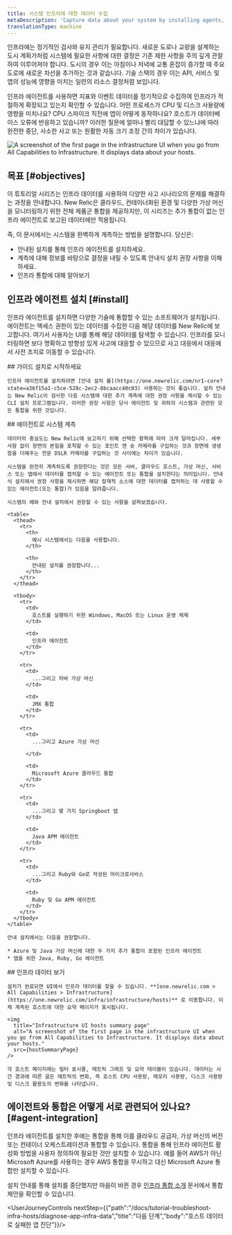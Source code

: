 ```yaml
---
title: 시스템 인프라에 대한 데이터 수집
metaDescription: 'Capture data about your system by installing agents, then view that data in New Relic.'
translationType: machine
---
```




인프라에는 정기적인 검사와 유지 관리가 필요합니다. 새로운 도로나 교량을 설계하는 도시 계획가처럼 시스템에 필요한 사항에 대한 결정은 기존 제한 사항을 주의 깊게 관찰하여 이루어져야 합니다. 도시의 경우 이는 아침이나 저녁에 교통 혼잡이 증가할 때 주요 도로에 새로운 차선을 추가하는 것과 같습니다. 기술 스택의 경우 이는 API, 서비스 및 앱의 성능에 영향을 미치는 일련의 리소스 결정처럼 보입니다.

인프라 에이전트를 사용하면 지표와 이벤트 데이터를 정기적으로 수집하여 인프라가 적절하게 확장되고 있는지 확인할 수 있습니다. 어떤 프로세스가 CPU 및 디스크 사용량에 영향을 미치나요? CPU 스파이크 직전에 앱이 어떻게 동작하나요? 호스트가 데이터베이스 오류에 반응하고 있습니까? 이러한 질문에 얼마나 빨리 대답할 수 있느냐에 따라 완전한 중단, 사소한 사고 또는 원활한 자동 크기 조정 간의 차이가 있습니다.

<img
  title="Infrastructure UI hosts summary page"
  alt="A screenshot of the first page in the infrastructure UI when you go from All Capabilities to Infrastructure. It displays data about your hosts."
  src={introPage}
/>

## 목표 [#objectives]

이 튜토리얼 시리즈는 인프라 데이터를 사용하여 다양한 사고 시나리오의 문제를 해결하는 과정을 안내합니다. New Relic은 클라우드, 컨테이너화된 환경 및 다양한 가상 머신을 모니터링하기 위한 전체 제품군 통합을 제공하지만, 이 시리즈는 추가 통합이 없는 인프라 에이전트로 보고된 데이터에만 적용됩니다.

즉, 이 문서에서는 시스템을 완벽하게 계측하는 방법을 설명합니다. 당신은:

* 안내된 설치를 통해 인프라 에이전트를 설치하세요.
* 계측에 대해 정보를 바탕으로 결정을 내릴 수 있도록 안내식 설치 권장 사항을 이해하세요.
* 인프라 통합에 대해 알아보기

## 인프라 에이전트 설치 [#install]

인프라 에이전트를 설치하면 다양한 기술에 통합할 수 있는 소프트웨어가 설치됩니다. 에이전트는 액세스 권한이 있는 데이터를 수집한 다음 해당 데이터를 New Relic에 보고합니다. 여기서 사용자는 UI를 통해 해당 데이터를 탐색할 수 있습니다. 인프라를 모니터링하면 보다 명확하고 방향성 있게 사고에 대응할 수 있으므로 사고 대응에서 대응에서 사전 조치로 이동할 수 있습니다.

<Steps>
  <Step>
    ## 가이드 설치로 시작하세요

    인프라 에이전트를 설치하려면 [안내 설치 를](https://one.newrelic.com/nr1-core?state=a36f15a1-c5ce-528c-2ec2-8bcaacc40c03) 사용하는 것이 좋습니다. 설치 안내는 New Relic이 검사한 다음 시스템에 대한 추가 계측에 대한 권장 사항을 제시할 수 있는 CLI 설치 프로그램입니다. 이러한 권장 사항은 당사 에이전트 및 귀하의 시스템과 관련된 모든 통합을 위한 것입니다.
  </Step>

  <Step>
    ## 에이전트로 시스템 계측

    데이터의 충실도는 New Relic에 보고하기 위해 선택한 항목에 따라 크게 달라집니다. 세부 사항 없이 장면의 본질을 포착할 수 있는 포인트 앤 슛 카메라를 구입하는 것과 장면에 생생함을 더해주는 전문 DSLR 카메라를 구입하는 것 사이에는 차이가 있습니다.

    시스템을 완전히 계측하도록 권장한다는 것은 모든 서버, 클라우드 호스트, 가상 머신, 서비스 또는 앱에서 데이터를 캡처할 수 있는 에이전트 또는 통합을 설치한다는 의미입니다. 안내식 설치에서 권장 사항을 제시하면 해당 잠재적 소스에 대한 데이터를 캡처하는 데 사용할 수 있는 에이전트(또는 통합)가 있음을 알려줍니다.

    시스템의 예와 안내 설치에서 권장할 수 있는 사항을 살펴보겠습니다.

    <table>
      <thead>
        <tr>
          <th>
            예시 시스템에서는 다음을 사용합니다.
          </th>

          <th>
            안내된 설치를 권장합니다...
          </th>
        </tr>
      </thead>

      <tbody>
        <tr>
          <td>
            호스트를 실행하기 위한 Windows, MacOS 또는 Linux 운영 체제
          </td>

          <td>
            인프라 에이전트
          </td>
        </tr>

        <tr>
          <td>
            ...그리고 자바 가상 머신
          </td>

          <td>
            JMX 통합
          </td>
        </tr>

        <tr>
          <td>
            ...그리고 Azure 가상 머신  

          </td>

          <td>
            Microsoft Azure 클라우드 통합
          </td>
        </tr>

        <tr>
          <td>
            ...그리고 몇 가지 Springboot 앱
          </td>

          <td>
            Java APM 에이전트
          </td>
        </tr>

        <tr>
          <td>
            ...그리고 Ruby와 Go로 작성된 마이크로서비스
          </td>

          <td>
            Ruby 및 Go APM 에이전트
          </td>
        </tr>
      </tbody>
    </table>

    안내 설치에서는 다음을 권장합니다.

    * Azure 및 Java 가상 머신에 대한 두 가지 추가 통합이 포함된 인프라 에이전트
    * 앱을 위한 Java, Ruby, Go 에이전트
  </Step>

  <Step>
    ## 인프라 데이터 보기

    설치가 완료되면 UI에서 인프라 데이터를 찾을 수 있습니다. **[one.newrelic.com > All Capabilities > Infrastructure](https://one.newrelic.com/infra/infrastructure/hosts)** 로 이동합니다. 이제 계측된 호스트에 대한 요약 페이지가 표시됩니다.

    <img
      title="Infrastructure UI hosts summary page"
      alt="A screenshot of the first page in the infrastructure UI when you go from All Capabilities to Infrastructure. It displays data about your hosts."
      src={hostSummaryPage}
    />

    각 호스트 페이지에는 필터 표시줄, 메트릭 그래프 및 요약 테이블이 있습니다. 데이터는 시간 경과에 따른 골든 메트릭의 변화, 즉 호스트 CPU 사용량, 메모리 사용량, 디스크 사용량 및 디스크 활용도의 변화를 나타냅니다.
  </Step>
</Steps>

## 에이전트와 통합은 어떻게 서로 관련되어 있나요? [#agent-integration]

인프라 에이전트를 설치한 후에는 통합을 통해 이를 클라우드 공급자, 가상 머신의 버전 또는 컨테이너 오케스트레이션과 통합할 수 있습니다. 통합을 통해 인프라 에이전트 활성화 방법을 사용자 정의하여 필요한 것만 설치할 수 있습니다. 예를 들어 AWS가 아닌 Microsoft Azure를 사용하는 경우 AWS 통합을 무시하고 대신 Microsoft Azure 통합만 설치할 수 있습니다.

설치 안내를 통해 설치를 중단했지만 마음이 바뀐 경우 [인프라 통합 소개](/docs/infrastructure/infrastructure-integrations/get-started/introduction-infrastructure-integrations) 문서에서 통합 제안을 확인할 수 있습니다.

<UserJourneyControls nextStep={{"path":"/docs/tutorial-troubleshoot-infra-hosts/diagnose-app-infra-data","title":"다음 단계","body":"호스트 데이터로 실패한 앱 진단"}}/>